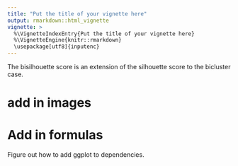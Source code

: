 ```yaml
---
title: "Put the title of your vignette here"
output: rmarkdown::html_vignette
vignette: >
  %\VignetteIndexEntry{Put the title of your vignette here}
  %\VignetteEngine{knitr::rmarkdown}
  \usepackage[utf8]{inputenc}
---
```


The bisilhouette score is an extension of the silhouette score to the bicluster case. 

# add in images 
# Add in formulas

Figure out how to add ggplot to dependencies. 